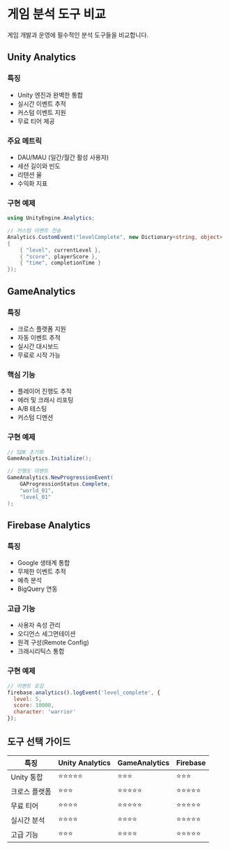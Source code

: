 # 게임 분석 도구 비교

게임 개발과 운영에 필수적인 분석 도구들을 비교합니다.

## Unity Analytics

### 특징
- Unity 엔진과 완벽한 통합
- 실시간 이벤트 추적
- 커스텀 이벤트 지원
- 무료 티어 제공

### 주요 메트릭
- DAU/MAU (일간/월간 활성 사용자)
- 세션 길이와 빈도
- 리텐션 율
- 수익화 지표

### 구현 예제
```csharp
using UnityEngine.Analytics;

// 커스텀 이벤트 전송
Analytics.CustomEvent("levelComplete", new Dictionary<string, object>
{
    { "level", currentLevel },
    { "score", playerScore },
    { "time", completionTime }
});
```

## GameAnalytics

### 특징
- 크로스 플랫폼 지원
- 자동 이벤트 추적
- 실시간 대시보드
- 무료로 시작 가능

### 핵심 기능
- 플레이어 진행도 추적
- 에러 및 크래시 리포팅
- A/B 테스팅
- 커스텀 디멘션

### 구현 예제
```csharp
// SDK 초기화
GameAnalytics.Initialize();

// 진행도 이벤트
GameAnalytics.NewProgressionEvent(
    GAProgressionStatus.Complete,
    "world_01",
    "level_01"
);
```

## Firebase Analytics

### 특징
- Google 생태계 통합
- 무제한 이벤트 추적
- 예측 분석
- BigQuery 연동

### 고급 기능
- 사용자 속성 관리
- 오디언스 세그먼테이션
- 원격 구성(Remote Config)
- 크래시리틱스 통합

### 구현 예제
```javascript
// 이벤트 로깅
firebase.analytics().logEvent('level_complete', {
  level: 5,
  score: 10000,
  character: 'warrior'
});
```

## 도구 선택 가이드

| 특징 | Unity Analytics | GameAnalytics | Firebase |
|------|----------------|---------------|----------|
| Unity 통합 | ⭐⭐⭐⭐⭐ | ⭐⭐⭐ | ⭐⭐⭐ |
| 크로스 플랫폼 | ⭐⭐⭐ | ⭐⭐⭐⭐⭐ | ⭐⭐⭐⭐⭐ |
| 무료 티어 | ⭐⭐⭐⭐ | ⭐⭐⭐⭐⭐ | ⭐⭐⭐⭐⭐ |
| 실시간 분석 | ⭐⭐⭐⭐ | ⭐⭐⭐⭐ | ⭐⭐⭐⭐⭐ |
| 고급 기능 | ⭐⭐⭐ | ⭐⭐⭐⭐ | ⭐⭐⭐⭐⭐ |